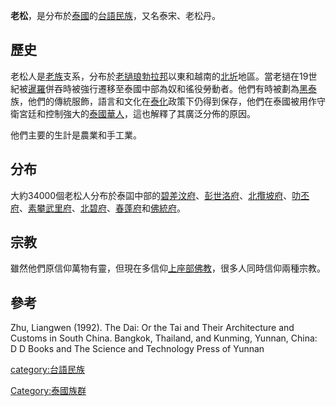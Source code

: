 '''老松'''，是分布於[[泰國|泰國]]的[[台語民族|台語民族]]，又名泰宋、老松丹。

==歷史==
老松人是[[老族|老族]]支系，分布於[[老撾|老撾]][[琅勃拉邦|琅勃拉邦]]以東和越南的[[北圻|北圻]]地區。當老撾在19世紀被[[暹羅|暹羅]]併吞時被強行遷移至泰國中部為奴和徭役勞動者。他們有時被劃為[[黑泰|黑泰]]族，他們的傳統服飾，語言和文化在[[泰化|泰化]]政策下仍得到保存，他們在泰國被用作守衛宮廷和控制強大的[[泰國華人|泰國華人]]，這也解釋了其廣泛分佈的原因。

他們主要的生計是農業和手工業。

==分布==
大約34000個老松人分布於泰囸中部的[[碧差汶府|碧差汶府]]、[[彭世洛府|彭世洛府]]、[[北攬坡府|北攬坡府]]、[[叻丕府|叻丕府]]、[[素攀武里府|素攀武里府]]、[[北碧府|北碧府]]、[[春蓬府|春蓬府]]和[[佛統府|佛統府]]。

==宗教==
雖然他們原信仰萬物有靈，但現在多信仰[[上座部佛教|上座部佛教]]，很多人同時信仰兩種宗教。

==參考==
Zhu, Liangwen (1992). The Dai: Or the Tai and Their Architecture and Customs in South China. Bangkok, Thailand, and Kunming, Yunnan, China: D D Books and The Science and Technology Press of Yunnan

[[category:台語民族|category:台語民族]]
[[Category:泰國族群|Category:泰國族群]]